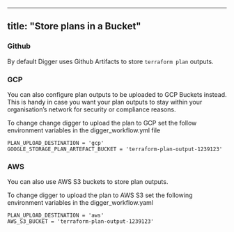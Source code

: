 ---
title: "Store plans in a Bucket"
--

### Github 
By default Digger uses Github Artifacts to store `terraform plan` outputs.

### GCP 
You can also configure plan outputs to be uploaded to GCP Buckets instead. This is handy in case you want your plan outputs to stay within your organisation’s network for security or compliance reasons.

To change change digger to upload the plan to GCP set the follow environment variables in the digger_workflow.yml file

```
PLAN_UPLOAD_DESTINATION = 'gcp'
GOOGLE_STORAGE_PLAN_ARTEFACT_BUCKET = 'terraform-plan-output-1239123'
```

### AWS 
You can also use AWS S3 buckets to store plan outputs.  

To change digger to upload the plan to AWS S3 set the following environment variables in the digger_workflow.yaml

```
PLAN_UPLOAD_DESTINATION = 'aws'
AWS_S3_BUCKET = 'terraform-plan-output-1239123'
```